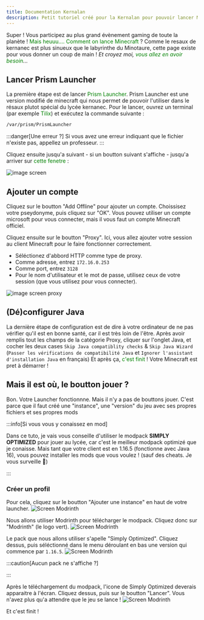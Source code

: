 ```yaml
---
title: Documentation Kernalan
description: Petit tutoriel créé pour la Kernalan pour pouvoir lancer Minecraft sans un BAC+5
---
```


Super ! Vous participez au plus grand évènement gaming de toute la planète !
<span style="color:green">Mais heuuu.... Comment on lance Minecraft </span>?
Comme le resaux de kernanec est plus sinueux que le labyrinthe du Minotaure, cette page existe pour vous donner un coup de main !
*Et croyez moi, <span style="color:green">vous allez en avoir besoin</span>...*

## Lancer Prism Launcher

La première étape est de lancer <span style="color:green">Prism Launcher</span>.
Prism Launcher est une version modifié de minecraft qui nous permet de pouvoir l'utiliser dans le résaux plutot spécial du lycée kernanec.
Pour le lancer, ouvrez un terminal (par exemple <span style="color:green">Tilix</span>) et exécutez la commande suivante :


```sh title="Tilix"
/var/prism/PrismLauncher
```

:::danger[Une erreur ?]
Si vous avez une erreur indiquant que le fichier n'existe pas, appellez un professeur. 
:::


Cliquez ensuite jusqu'a suivant - si un boutton suivant s'affiche - jusqu'a arriver sur <span style="color:green">cette fenetre</span> :

![image screen](https://github.com/Funasitien/kernadoc/assets/86372093/8fefa799-9643-4c7d-91df-67ae88747554)

## Ajouter un compte
Cliquez sur le boutton "Add Offline" pour ajouter un compte. Choissisez votre pseydonyme, puis cliquez sur "OK". Vous pouvez utiliser un compte microsoft pour vous connecter, mais il vous faut un compte Minecraft officiel.

Cliquez ensuite sur le boutton "Proxy". Ici, vous allez ajouter votre session au client Minecraft pour le faire fonctionner correctement.

- Séléctionez d'abbord HTTP comme type de proxy.
- Comme adresse, entrez `172.16.0.253`
- Comme port, entrez `3128`
- Pour le nom d'utilisateur et le mot de passe, utilisez ceux de votre session (que vous utilisez pour vous connecter). 

![image screen proxy](/img/proxy.png)

## (Dé)configurer Java

La dernière étape de configuration est de dire à votre ordinateur de ne pas vérifier qu'il est en bonne santé, car il est très loin de l'être. Après avoir remplis tout les champs de la catégorie Proxy, cliquer sur l'onglet Java, et cocher les deux cases `Skip Java compatiblity checks` & `Skip Java Wizard` (`Passer les vérifications de compatibilité Java` et `Ignorer l'assistant d'installation Java` en français) Et après ça, <span style="color:green">c'est finit</span> ! Votre Minecraft est pret à démarrer !

## Mais il est où, le boutton jouer ?
Bon. Votre Launcher fonctionnne. Mais il n'y a pas de bouttons jouer. C'est parce que il faut créé une "instance", une "version" du jeu avec ses propres fichiers et ses propres mods

:::info[Si vous vous y conaissez en mod]

Dans ce tuto, je vais vous conseille d'utiliser le modpack **SIMPLY OPTIMIZED** pour jouer au lycée, car c'est le meilleur modpack optimizé que je conaisse. Mais tant que votre client est en 1.16.5 (fonctionne avec Java 16), vous pouvez installer les mods que vous voulez ! (sauf des cheats. Je vous surveille 🧐)

:::

### Créer un profil
Pour cela, cliquez sur le boutton "Ajouter une instance" en haut de votre launcher.
![Screen Modrinth](/img/mod1.png)

Nous allons utiliser Modrinth pour télécharger le modpack. Cliquez donc sur "Modrinth" (le logo vert).
![Screen Modrinth](/img/mod2.png)

Le pack que nous allons utiliser s'apelle "Simply Optimized". Cliquez dessus, puis séléctionné dans le menu déroulant en bas une version qui commence par `1.16.5`.
![Screen Modrinth](/img/mod3.png)

:::caution[Aucun pack ne s'affiche ?]

:::

Après le téléchargement du modpack, l'icone de Simply Optimized deverais apparaitre à l'écran. Cliquez dessus, puis sur le boutton "Lancer". Vous n'avez plus qu'a attendre que le jeu se lance !
![Screen Modrinth](/img/mod4.png)

Et c'est finit !
